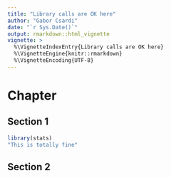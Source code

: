 ```yaml
---
title: "Library calls are OK here"
author: "Gabor Csardi"
date: "`r Sys.Date()`"
output: rmarkdown::html_vignette
vignette: >
  %\VignetteIndexEntry{Library calls are OK here}
  %\VignetteEngine{knitr::rmarkdown}
  %\VignetteEncoding{UTF-8}
---
```


# Chapter

## Section 1

```r
library(stats)
"This is totally fine"
```

## Section 2
